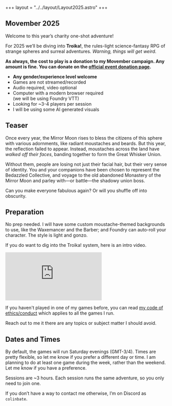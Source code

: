 +++
layout = "../../layout/Layout2025.astro"
+++


<section>

## Movember 2025

Welcome to this year’s charity one-shot adventure!

For 2025 we’ll be diving into **Troika!**, the rules-light science-fantasy RPG of strange spheres and surreal adventures. *Warning, things will get weird.*

**As always, the cost to play is a donation to my Movember campaign. Any amount is fine. You can donate on the [official event donation page](/donate).**

- **Any gender/experience level welcome**
- Games are not streamed/recorded
- Audio required, video optional
- Computer with a modern browser required  
(we will be using Foundry VTT)
- Looking for ~3-4 players per session
- I will be using some AI generated visuals

</section>

<section>

## Teaser

Once every year, the Mirror Moon rises to bless the citizens of this sphere with various adornments, like radiant moustaches and beards. But this year, the reflection failed to appear. Instead, moustaches across the land have *walked off their faces*, banding together to form the Great Whisker Union.

Without them, people are losing not just their facial hair, but their very sense of identity. You and your companions have been chosen to represent the Bedazzled Collective, and voyage to the old abandoned Monastery of the Mirror Moon and parley with—or battle—the shadowy union boss.

Can you make everyone fabulous again? Or will you shuffle off into obscurity.

</section>

<section>

## Preparation

No prep needed. I will have some custom moustache-themed backgrounds to use, like the Waxemancer and the Barber; and Foundry can auto-roll your character. The style is light and gonzo.

If you do want to dig into the Troika! system, here is an intro video.

<div class='embed-container'><iframe src='https://www.youtube.com/embed/ZA_1kQ4sRtw' frameborder='0' allowfullscreen></iframe></div>

If you haven't played in one of my games before, you can read [my code of ethics/conduct](https://divora.world/code-of-ethics/) which applies to all the games I run.

Reach out to me it there are any topics or subject matter I should avoid.

</section>

<section>

## Dates and Times

By default, the games will run Saturday evenings (GMT-3/4). Times are pretty flexible, so let me know if you prefer a different day or time. I am planning to do at least one game during the week, rather than the weekend. Let me know if you have a preference.  

Sessions are ~3 hours. Each session runs the same adventure, so you only need to join one.  

<Sessions gameId="hkph2tcvkej8ngw" client:only="svelte"/>

If you don’t have a way to contact me otherwise, I’m on Discord as `colinbate`.  

</section>
